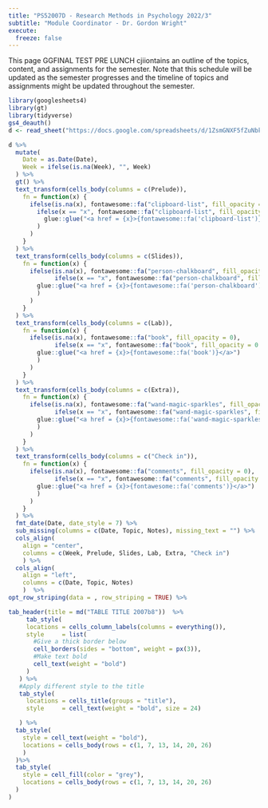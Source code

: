 ```yaml
---
title: "PS52007D - Research Methods in Psychology 2022/3"
subtitle: "Module Coordinator - Dr. Gordon Wright"
execute:
  freeze: false
---
```


This page GGFINAL TEST PRE LUNCH cjiiontains an outline of the topics,
content, and assignments for the semester. Note that this schedule will
be updated as the semester progresses and the timeline of topics and
assignments might be updated throughout the semester.

```r
library(googlesheets4)
library(gt)
library(tidyverse)
gs4_deauth()
d <- read_sheet("https://docs.google.com/spreadsheets/d/1ZsmGNXF5fZuNbkGsYRnFxhDKS9fZJQdtOg2Cw3KlrtQ/edit?usp=sharing", sheet = "TopLevel")

```

::: column-screen-right
```r
d %>%
  mutate(
    Date = as.Date(Date),
    Week = ifelse(is.na(Week), "", Week)
  ) %>%
  gt() %>%
  text_transform(cells_body(columns = c(Prelude)),
    fn = function(x) {
      ifelse(is.na(x), fontawesome::fa("clipboard-list", fill_opacity = 0),
        ifelse(x == "x", fontawesome::fa("clipboard-list", fill_opacity = 0.2),       
          glue::glue("<a href = {x}>{fontawesome::fa('clipboard-list')}</a>")
        )
      )
    }
  ) %>%
  text_transform(cells_body(columns = c(Slides)),
    fn = function(x) {
      ifelse(is.na(x), fontawesome::fa("person-chalkboard", fill_opacity = 0),
             ifelse(x == "x", fontawesome::fa("person-chalkboard", fill_opacity = 0.2), 
        glue::glue("<a href = {x}>{fontawesome::fa('person-chalkboard')}</a>")
        )
      )
    }
  ) %>%
  text_transform(cells_body(columns = c(Lab)),
    fn = function(x) {
      ifelse(is.na(x), fontawesome::fa("book", fill_opacity = 0),
             ifelse(x == "x", fontawesome::fa("book", fill_opacity = 0.2), 
        glue::glue("<a href = {x}>{fontawesome::fa('book')}</a>")
        )
      )
    }
  ) %>%
  text_transform(cells_body(columns = c(Extra)),
    fn = function(x) {
      ifelse(is.na(x), fontawesome::fa("wand-magic-sparkles", fill_opacity = 0),
             ifelse(x == "x", fontawesome::fa("wand-magic-sparkles", fill_opacity = 0.2), 
        glue::glue("<a href = {x}>{fontawesome::fa('wand-magic-sparkles')}</a>")
        )
      )
    }
  ) %>%
  text_transform(cells_body(columns = c("Check in")),
    fn = function(x) {
      ifelse(is.na(x), fontawesome::fa("comments", fill_opacity = 0),
             ifelse(x == "x", fontawesome::fa("comments", fill_opacity = 0.2), 
        glue::glue("<a href = {x}>{fontawesome::fa('comments')}</a>")
        )
      )
    }
  ) %>%
  fmt_date(Date, date_style = 7) %>%
  sub_missing(columns = c(Date, Topic, Notes), missing_text = "") %>%
  cols_align(
    align = "center", 
    columns = c(Week, Prelude, Slides, Lab, Extra, "Check in")
    ) %>%
  cols_align(
    align = "left", 
    columns = c(Date, Topic, Notes)
    )  %>%
opt_row_striping(data = , row_striping = TRUE) %>% 

tab_header(title = md("TABLE TITLE 2007b8"))  %>%
     tab_style(
     locations = cells_column_labels(columns = everything()),
     style     = list(
       #Give a thick border below
       cell_borders(sides = "bottom", weight = px(3)),
       #Make text bold
       cell_text(weight = "bold")
     )
   ) %>% 
   #Apply different style to the title
   tab_style(
     locations = cells_title(groups = "title"),
     style     = cell_text(weight = "bold", size = 24)

   ) %>%
  tab_style(
    style = cell_text(weight = "bold"),
    locations = cells_body(rows = c(1, 7, 13, 14, 20, 26)
    ) 
  )%>%
  tab_style(
    style = cell_fill(color = "grey"),
    locations = cells_body(rows = c(1, 7, 13, 14, 20, 26)
  )
)
```
:::
